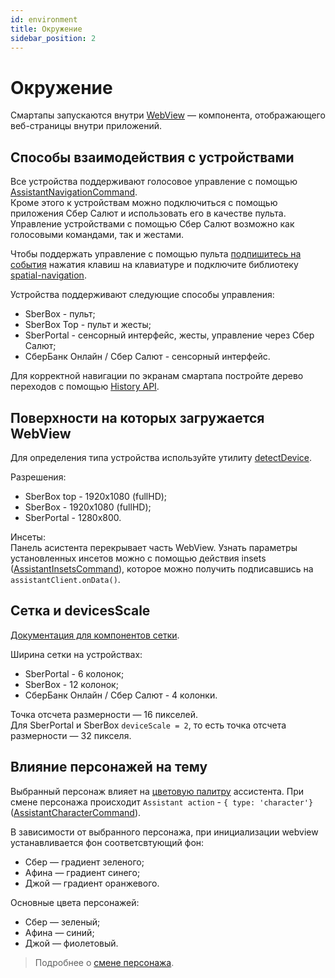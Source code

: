 ```yaml
---
id: environment
title: Окружение
sidebar_position: 2
---
```


# Окружение

Смартапы запускаются внутри [WebView](https://webkit.org/) — компонента, отображающего веб-страницы внутри приложений.

## Способы взаимодействия с устройствами
Все устройства поддерживают голосовое управление с помощью [AssistantNavigationCommand](https://github.com/salute-developers/salutejs-client#AssistantNavigationCommand).  
Кроме этого к устройствам можно подключиться с помощью приложения Сбер Салют и использовать его в качестве пульта.
Управление устройствами с помощью Сбер Салют возможно как голосовыми командами, так и жестами.

Чтобы поддержать управление с помощью пульта [подпишитесь на события](https://github.com/salute-developers/salutejs-client#%D0%BD%D0%B0%D0%B6%D0%B0%D1%82%D0%B8%D0%B5-%D0%BA%D0%BD%D0%BE%D0%BF%D0%BE%D0%BA-%D0%BD%D0%B0-%D0%BF%D1%83%D0%BB%D1%8C%D1%82%D0%B5)
нажатия клавиш на клавиатуре и подключите библиотеку [spatial-navigation](https://github.com/salute-developers/spatial-navigation).

Устройства поддерживают следующие способы управления:
- SberBox - пульт;
- SberBox Top - пульт и жесты;
- SberPortal - сенсорный интерфейс, жесты, управление через Сбер Салют;
- СберБанк Онлайн / Сбер Салют - сенсорный интерфейс.

Для корректной навигации по экранам смартапа постройте дерево переходов с помощью [History API](https://github.com/salute-developers/salutejs-client#%D0%BD%D0%B0%D0%B2%D0%B8%D0%B3%D0%B0%D1%86%D0%B8%D1%8F-%D0%BF%D0%BE-%D1%81%D1%82%D1%80%D0%B0%D0%BD%D0%B8%D1%86%D0%B0%D0%BC-%D1%81%D0%BC%D0%B0%D1%80%D1%82%D0%B0%D0%BF%D0%B0).

## Поверхности на которых загружается WebView

Для определения типа устройства используйте утилиту [detectDevice](./functions/utils#detectdevice).

Разрешения:
- SberBox top - 1920x1080 (fullHD);
- SberBox - 1920x1080 (fullHD);
- SberPortal - 1280x800.

Инсеты:  
Панель асистента перекрывает часть WebView.
Узнать параметры установленных инсетов можно с помощью действия insets ([AssistantInsetsCommand](https://github.com/salute-developers/salutejs-client#AssistantInsetsCommand)),
которое можно получить подписавшись на `assistantClient.onData()`.

## Сетка и devicesScale 

[Документация для компонентов сетки](./components/grid#брейкпоинты).

Ширина сетки на устройствах:
- SberPortal - 6 колонок;  
- SberBox - 12 колонок;  
- СберБанк Онлайн / Сбер Салют - 4 колонки.

Точка отсчета размерности — 16 пикселей.  
Для SberPortal и SberBox `deviceScale = 2`, то есть точка отсчета размерности — 32 пикселя.  

## Влияние персонажей на тему

Выбранный персонаж влияет на [цветовую палитру](./design/colors) ассистента.
При смене персонажа происходит `Assistant action` - `{ type: 'character'}` ([AssistantCharacterCommand](https://github.com/salute-developers/salutejs-client#AssistantCharacterCommand)).

В зависимости от выбранного персонажа, при инициализации webview устанавливается фон соответсвтующий фон:
- Сбер — градиент зеленого;
- Афина — градиент синего;
- Джой — градиент оранжевого.

Основные цвета персонажей:
- Сбер — зеленый;
- Афина — синий;
- Джой — фиолетовый.

> Подробнее о [смене персонажа](./theming).    
